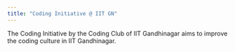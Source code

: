 ```yaml
---
title: "Coding Initiative @ IIT GN"
---
```


The Coding Initiative by the Coding Club of IIT Gandhinagar aims to improve the coding culture in IIT Gandhinagar.



